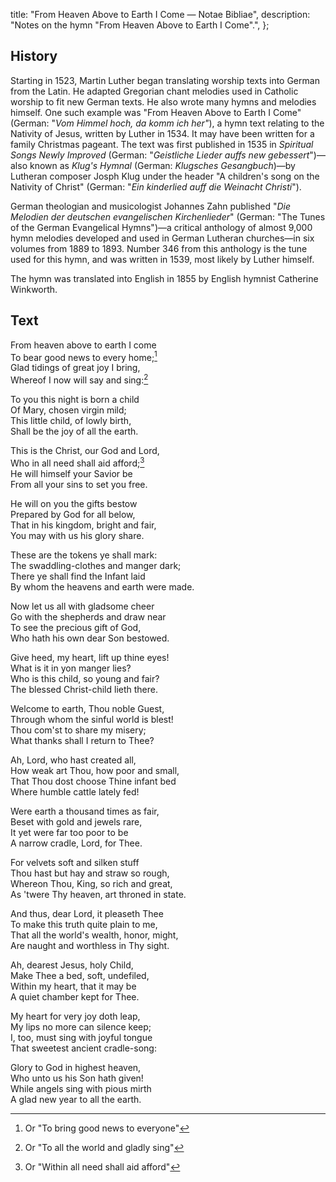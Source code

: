   title: "From Heaven Above to Earth I Come — Notae Bibliae",
  description: "Notes on the hymn \"From Heaven Above to Earth I Come\".",
};

<Initial text="From Heaven Above to Earth I Come" />

## History

Starting in 1523, Martin Luther began translating worship texts into German from the Latin. He adapted Gregorian chant melodies used in Catholic worship to fit new German texts. He also wrote many hymns and melodies himself. One such example was "From Heaven Above to Earth I Come" (German: "*Vom Himmel hoch, da komm ich her"*), a hymn text relating to the Nativity of Jesus, written by Luther in 1534. It may have been written for a family Christmas pageant. The text was first published in 1535 in *Spiritual Songs Newly Improved* (German: "*Geistliche Lieder auffs new gebessert*")—also known as *Klug's Hymnal* (German: *Klugsches Gesangbuch*)—by Lutheran composer Josph Klug under the header "A children's song on the Nativity of Christ" (German: "*Ein kinderlied auff die Weinacht Christi*").

German theologian and musicologist Johannes Zahn published "*Die Melodien der deutschen evangelischen Kirchenlieder*" (German: "The Tunes of the German Evangelical Hymns")—a critical anthology of almost 9,000 hymn melodies developed and used in German Lutheran churches—in six volumes from 1889 to 1893. Number 346 from this anthology is the tune used for this hymn, and was written in 1539, most likely by Luther himself.

The hymn was translated into English in 1855 by English hymnist Catherine Winkworth.

## Text

From heaven above to earth I come<br/>
To bear good news to every home;[^1]<br/>
Glad tidings of great joy I bring,<br/>
Whereof I now will say and sing:[^2]

To you this night is born a child<br/>
Of Mary, chosen virgin mild;<br/>
This little child, of lowly birth,<br/>
Shall be the joy of all the earth.

This is the Christ, our God and Lord,<br/>
Who in all need shall aid afford;[^3]<br/>
He will himself your Savior be<br/>
From all your sins to set you free.

He will on you the gifts bestow<br/>
Prepared by God for all below,<br/>
That in his kingdom, bright and fair,<br/>
You may with us his glory share.

These are the tokens ye shall mark:<br/>
The swaddling-clothes and manger dark;<br/>
There ye shall find the Infant laid<br/>
By whom the heavens and earth were made.

Now let us all with gladsome cheer<br/>
Go with the shepherds and draw near<br/>
To see the precious gift of God,<br/>
Who hath his own dear Son bestowed.

Give heed, my heart, lift up thine eyes!<br/>
What is it in yon manger lies?<br/>
Who is this child, so young and fair?<br/>
The blessed Christ-child lieth there.

Welcome to earth, Thou noble Guest,<br/>
Through whom the sinful world is blest!<br/>
Thou com'st to share my misery;<br/>
What thanks shall I return to Thee?

Ah, Lord, who hast created all,<br/>
How weak art Thou, how poor and small,<br/>
That Thou dost choose Thine infant bed<br/>
Where humble cattle lately fed!

Were earth a thousand times as fair,<br/>
Beset with gold and jewels rare,<br/>
It yet were far too poor to be<br/>
A narrow cradle, Lord, for Thee.

For velvets soft and silken stuff<br/>
Thou hast but hay and straw so rough,<br/>
Whereon Thou, King, so rich and great,<br/>
As 'twere Thy heaven, art throned in state.

And thus, dear Lord, it pleaseth Thee<br/>
To make this truth quite plain to me,<br/>
That all the world's wealth, honor, might,<br/>
Are naught and worthless in Thy sight.

Ah, dearest Jesus, holy Child,<br/>
Make Thee a bed, soft, undefiled,<br/>
Within my heart, that it may be<br/>
A quiet chamber kept for Thee.

My heart for very joy doth leap,<br/>
My lips no more can silence keep;<br/>
I, too, must sing with joyful tongue<br/>
That sweetest ancient cradle-song:

Glory to God in highest heaven,<br/>
Who unto us his Son hath given!<br/>
While angels sing with pious mirth<br/>
A glad new year to all the earth.

[^1]: Or "To bring good news to everyone"
[^2]: Or "To all the world and gladly sing"
[^3]: Or "Within all need shall aid afford"
